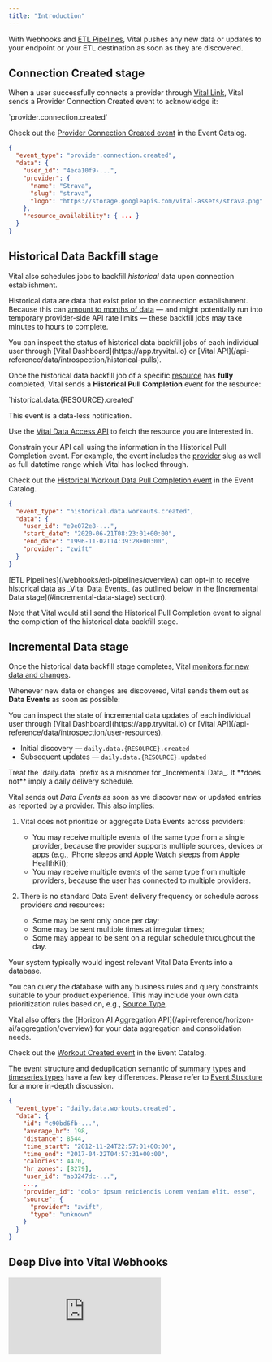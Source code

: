 ```yaml
---
title: "Introduction"
---
```


With Webhooks and [ETL Pipelines](/webhooks/etl-pipelines/overview), Vital pushes any new data or updates to your endpoint
or your ETL destination as soon as they are discovered.


## Connection Created stage

When a user successfully connects a provider through [Vital Link](/wearables/connecting-providers/introduction), Vital sends a
Provider Connection Created event to acknowledge it:

<AccordionGroup>

<Accordion title="Event Type" defaultOpen>
`provider.connection.created`
</Accordion>

<Accordion title="Example" defaultOpen>

Check out the [Provider Connection Created event](/event-catalog/provider.connection.created) in the Event Catalog.

```json Webhook Event
{
  "event_type": "provider.connection.created",
  "data": {
    "user_id": "4eca10f9-...",
    "provider": {
      "name": "Strava",
      "slug": "strava",
      "logo": "https://storage.googleapis.com/vital-assets/strava.png"
    },
    "resource_availability": { ... }
  }
}
```
</Accordion>

</AccordionGroup>

## Historical Data Backfill stage

Vital also schedules jobs to backfill _historical_ data upon connection establishment.

Historical data are data that exist prior to the connection establishment. Because this can [amount to months of data](/wearables/providers/introduction#historical-data-pull-range)
— and might potentially run into temporary provider-side API rate limits — these backfill jobs may take minutes to hours to complete.

<Note>
You can inspect the status of historical data backfill jobs of each individual user through [Vital Dashboard](https://app.tryvital.io) or
[Vital API](/api-reference/data/introspection/historical-pulls).
</Note>

Once the historical data backfill job of a specific [resource](/wearables/providers/resources) has **fully** completed, Vital sends a **Historical Pull Completion** event for the resource:

<AccordionGroup>

<Accordion title="Event Type" defaultOpen>
`historical.data.{RESOURCE}.created`
</Accordion>

<Accordion title="Usage" defaultOpen>

This event is a data-less notification.

Use the [Vital Data Access API](/api-reference/data/sleep/get-summary) to fetch the resource you are interested in.

Constrain your API call using the information in the Historical Pull Completion event. For example, the event includes the
[provider](/wearables/providers/introduction) slug as well as full datetime range which Vital has looked through.

</Accordion>

<Accordion title="Example" defaultOpen>

Check out the [Historical Workout Data Pull Completion event](/event-catalog/historical.data.workouts.created) in the Event Catalog.

```json
{
  "event_type": "historical.data.workouts.created",
  "data": {
    "user_id": "e9e072e8-...",
    "start_date": "2020-06-21T08:23:01+00:00",
    "end_date": "1996-11-02T14:39:28+00:00",
    "provider": "zwift"
  }
}
```
</Accordion>
</AccordionGroup>

<Note>
[ETL Pipelines](/webhooks/etl-pipelines/overview) can opt-in to receive historical data as _Vital Data Events_
(as outlined below in the [Incremental Data stage](#incremental-data-stage) section).


Note that Vital would still send the Historical Pull Completion event to signal the completion of the historical data backfill stage.
</Note>

## Incremental Data stage

Once the historical data backfill stage completes, Vital [monitors for new data and changes](/wearables/providers/introduction#data-frequency).

Whenever new data or changes are discovered, Vital sends them out as **Data Events** as soon as possible:

<Note>
You can inspect the state of incremental data updates of each individual user through [Vital Dashboard](https://app.tryvital.io) or
[Vital API](/api-reference/data/introspection/user-resources).
</Note>

<AccordionGroup>

<Accordion title="Event Types" defaultOpen>

* Initial discovery — `daily.data.{RESOURCE}.created`
* Subsequent updates — `daily.data.{RESOURCE}.updated`

<Warning>
Treat the `daily.data` prefix as a misnomer for _Incremental Data_. It **does not** imply a daily delivery schedule.
</Warning>

</Accordion>


<Accordion title="Usage" defaultOpen>

Vital sends out _Data Events_ as soon as we discover new or updated entries as reported by a provider. This also implies:

1. Vital does not prioritize or aggregate Data Events across providers:

    * You may receive multiple events of the same type from a single provider, because the provider supports multiple
      sources, devices or apps (e.g., iPhone sleeps and Apple Watch sleeps from Apple HealthKit);
    * You may receive multiple events of the same type from multiple providers, because the user has connected to multiple
      providers.

2. There is no standard Data Event delivery frequency or schedule across providers _and_ resources:

    * Some may be sent only once per day;
    * Some may be sent multiple times at irregular times;
    * Some may appear to be sent on a regular schedule throughout the day.

Your system typically would ingest relevant Vital Data Events into a database.

You can query the database with any business rules and query constraints suitable to your product experience. This may include
your own data prioritization rules based on, e.g., [Source Type](/wearables/providers/data-attributions#source-type).


<Note>
Vital also offers the [Horizon AI Aggregation API](/api-reference/horizon-ai/aggregation/overview) for your data aggregation
and consolidation needs.
</Note>

</Accordion>


<Accordion title="Example" defaultOpen>

Check out the [Workout Created event](/event-catalog/daily.data.workouts.created) in the Event Catalog.

<Warning>The event structure and deduplication semantic of [summary types](/wearables/providers/resources) and [timeseries types](/wearables/providers/resources) have a few key differences. Please refer to [Event Structure](/webhooks/event-structure) for a more in-depth discussion.</Warning>

```json
{
  "event_type": "daily.data.workouts.created",
  "data": {
    "id": "c90bd6fb-...",
    "average_hr": 198,
    "distance": 8544,
    "time_start": "2012-11-24T22:57:01+00:00",
    "time_end": "2017-04-22T04:57:31+00:00",
    "calories": 4470,
    "hr_zones": [8279],
    "user_id": "ab3247dc-...",
    ...,
    "provider_id": "dolor ipsum reiciendis Lorem veniam elit. esse",
    "source": {
      "provider": "zwift",
      "type": "unknown"
    }
  }
}
```
</Accordion>

</AccordionGroup>


## Deep Dive into Vital Webhooks

<div
  style={{
    position: "relative",
    paddingBottom: "56.872037914691944%",
    height: 0
  }}
>
  <iframe
    src="https://www.loom.com/embed/0121d272e21b44049dd4d418302580a5?sid=0dc174e1-20e6-4fd9-9824-0fc2d5eaf95f"
    frameBorder={0}
    webkitallowfullscreen=""
    mozallowfullscreen=""
    allowFullScreen=""
    style={{
      position: "absolute",
      top: 0,
      left: 0,
      width: "100%",
      height: "100%"
    }}
    loading="lazy"
  />
</div>

### Managing Webhooks

You can manage your team's webhooks programmatically using our [Webhooks API](/api-reference/org-management/team-webhook/list). This API allows you to:

- **CRUD** (create/read/update/delete) your webhooks
- Manage webhook **headers**
- Update webhook **secrets**